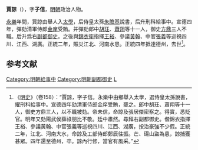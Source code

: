 '''賈諒'''（{{bd|1382年||1439年|catIdx=}}），字'''子信'''，[[明朝|明朝]]政治人物。

[[永乐_(明朝)|永樂]]年間，賈諒由舉人入[[太學|太學]]，后侍皇太孫[[朱瞻基|朱瞻基]]說書，后升刑科給事中。宣德四年，彈劾清軍侍郎[[金庠|金庠]]受賄。并彈劾郎中[[胡玨|胡玨]]、[[蕭翔|蕭翔]]等十一人，御史[[方鼎|方鼎]]三人不職。后升爲右[[副都御史|副都御史]]。之後與[[錦衣衛|錦衣衛]]指揮[[王裕|王裕]]、參議[[黃翰|黃翰]]、中官[[張義|張義]]等巡視四川、江西、湖廣。正統二年，賑災江北、河南水患。正統四年抵達德州，去世<ref>《[[明史|明史]]》（卷158）：“賈諒，字子信。永樂中由鄉舉入太學，選侍皇太孫說書，擢刑科給事中。宣德四年劾清軍侍郎金庠受賄，罷之。郎中胡玨、蕭翔等十一人，御史方鼎三人，以不職被劾。帝未信，命諒及張居傑密察之。得實，悉貶官。明年又劾陽武侯薛祿朋比不敬。廷中肅然。尋拜右副都御史。偕錦衣指揮王裕、參議黃翰、中官張義等巡視四川、江西、湖廣，按治豪強不少假。正統二年，江北、河南大水，命諒及工部侍郎鄭辰往振。芒、碭山盜為患，諒捕獲甚眾。四年還至德州，卒。諒內行修，當官有風采。”</ref>。

==参考文献==
{{wikisource|明史/卷158}}
{{Reflist}}

{{明朝人物小作品}}

[[Category:明朝給事中|Category:明朝給事中]]
[[Category:明朝副都御史|Category:明朝副都御史]]
[[Category:賈姓|L]]